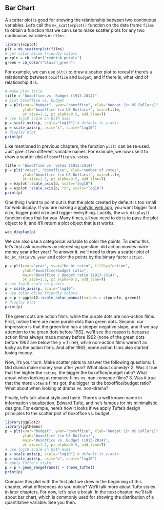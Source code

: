 ## Bar Chart

A scatter plot is good for showing the relationship between two continuous variables. Let's call the `mk_scatterplot()` function on the data frame `films` to obtain a function that we can use to make scatter plots for any two continuous variables in `films`.
```r
library(ezplot)
plt = mk_scatterplot(films)
# get color-blind friendly colors
purple = cb_color("reddish_purple")
green = cb_color("bluish_green")
```

For example, we can use `plt()` to draw a scatter plot to reveal if there's a relationship between `boxoffice` and `budget`, and if there is, what kind of relationship it is. 
```r
# make plot title 
title = "Boxoffice vs. Budget (1913-2014)"
# plot boxoffice vs. budget
p = plt(xvar="budget", yvar="boxoffice", xlab="budget (in US Dollars)",
        ylab="boxoffice (in US Dollars)", main=title, 
        pt_size=1.2, pt_alpha=0.5, add_line=T)
# use log10 scale on both axes
p = scale_axis(p, scale="log10") # default is y-axis
p = scale_axis(p, axis="x", scale="log10")
# display plot
print(p)
```

Like mentioned in previous chapters, the function `plt()` can be re-used. Just give it two different variable names. For example, we now use it to draw a scatter plot of `boxoffice` vs. `votes`.
```r
title = "Boxoffice vs. Votes (1913-2014)"
p = plt("votes", "boxoffice", xlab="number of votes", 
        ylab="boxoffice (in US Dollars)", main=title, 
        pt_size=1.5, pt_alpha=0.5, add_line=T)
p = ezplot::scale_axis(p, scale="log10")
p = ezplot::scale_axis(p, "x", scale="log10")
print(p)
```

One thing I want to point out is that the plots created by default is too small for web display. If you are making a [analytic web app](http://app.cabaceo.com/ocpu/github/gmlang/imdb/www/#/bo), you want bigger font size, bigger point size and bigger everything. Luckily, the `web_display()` function does that for you. Many times, all you need to do is to pass the plot object to it, and it'll return a plot object that just works.
```r
web_display(p)
```

We can also use a categorical variable to color the points. To demo this, let's first ask ourselves an interesting question: did action movies make money year after year? To answer it, we'll need to draw a scatter plot of `bo_bt_ratio` vs. `year` and color the points by the binary factor `action`. 
```r
p = plt(xvar="year", yvar="bo_bt_ratio", fillby="action", 
        ylab="boxoffice/budget ratio", 
        main="Boxoffice / Budget ratio (1913-2014)", 
        pt_size=1.5, pt_alpha=0.5, add_line=T)
# use log10 scale on y-axis
p = scale_axis(p, scale="log10")
# use color-blind friendly colors
p = p + ggplot2::scale_color_manual(values = c(purple, green))
# display plot
print(p)
```

The green dots are action films, while the purple dots are non-action films. First, notice there are more purple dots than green dots. Second, our impression is that the green line has a steeper negative slope, and if we pay attention to the green dots before 1962, we'll see the reason is because action films always made money before 1962 (none of the green dots before 1962 are below the y = 1 line), while non-action films weren't as lucky as the action films. And after 1962, some action films also started losing money. 

Now, it's your turn. Make scatter plots to answer the following questions:
1. Did drama make money year after year? What about comedy? 
2. Was it true that the higher the `rating`, the bigger the boxoffice/budget ratio? What about when looking at romance films vs. non-romance films?
3. Was it true that the more `votes` a films got, the bigger its the boxoffice/budget ratio? What about when looking at drama vs. non-drama?

Finally, let's talk about style and taste. There's a well known name in information visualization, [Edward Tufte](https://en.wikipedia.org/wiki/Edward_Tufte), and he's famous for his minimalistic designs. For example, here's how it looks if we apply Tufte's design principles to the scatter plot of boxoffice vs. budget.
```r
library(ggplot2)
library(ggthemes)
p = plt(xvar="budget", yvar="boxoffice", xlab="budget (in US Dollars)",
        ylab="boxoffice (in US Dollars)", 
        main="Boxoffice vs. Budget (1913-2014)", 
        pt_size=1.2, pt_alpha=0.5, add_line=T)
# use log10 scale on both axes
p = scale_axis(p, scale="log10") # default is y-axis
p = scale_axis(p, axis="x", scale="log10")
# apply Tufte's style
p = p + geom_rangeframe() + theme_tufte()
print(p)
```

Compare this plot with the first plot we drew in the beginning of this chapter, what differences do you notice? We'll talk more about Tufte styles in later chapters. For now, let's take a break. In the next chapter, we'll talk about bar chart, which is commonly used for showing the distribution of a quantitative variable. See you then. 